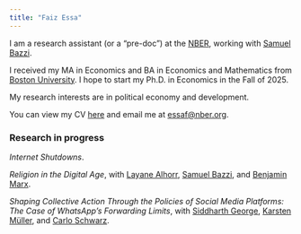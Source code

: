 ```yaml
---
title: "Faiz Essa"
---
```


I am a research assistant (or a "pre-doc") at the [NBER](https://www.nber.org/), working with [Samuel Bazzi](https://sites.google.com/site/samuelbazzi/).

I received my MA in Economics and BA in Economics and Mathematics from [Boston University](https://www.bu.edu/econ/). I hope to start my Ph.D. in Economics in the Fall of 2025.

My research interests are in political economy and development.

You can view my CV [here](https://drive.google.com/file/d/131r3u7PuAZeJEVV_twJgcV_quZ5wv-NQ/view?usp=sharing) and email me at [essaf\@nber.org](mailto:essaf@nber.org).

### Research in progress

*Internet Shutdowns*.

*Religion in the Digital Age*, with [Layane Alhorr](https://www.layanealhorr.com/), [Samuel Bazzi](https://sites.google.com/site/samuelbazzi/Home), and [Benjamin Marx](https://sites.google.com/view/bmarx/home).

*Shaping Collective Action Through the Policies of Social Media Platforms: The Case of WhatsApp's Forwarding Limits*, with [Siddharth George](https://sites.google.com/view/siddharthgeorge/home), [Karsten Müller](https://www.karstenmueller.com/), and [Carlo Schwarz](https://carloschwarz.eu/about/).
